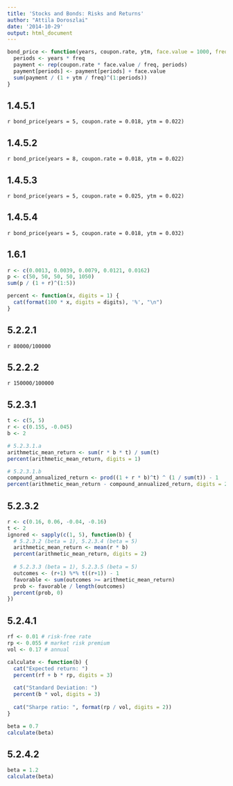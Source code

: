 ```yaml
---
title: 'Stocks and Bonds: Risks and Returns'
author: "Attila Doroszlai"
date: '2014-10-29'
output: html_document
---
```


```r
bond_price <- function(years, coupon.rate, ytm, face.value = 1000, freq = 2) {
  periods <- years * freq
  payment <- rep(coupon.rate * face.value / freq, periods)
  payment[periods] <- payment[periods] + face.value
  sum(payment / (1 + ytm / freq)^(1:periods))
}
```

## 1.4.5.1

`r bond_price(years = 5, coupon.rate = 0.018, ytm = 0.022)`

## 1.4.5.2

`r bond_price(years = 8, coupon.rate = 0.018, ytm = 0.022)`

## 1.4.5.3

`r bond_price(years = 5, coupon.rate = 0.025, ytm = 0.022)`

## 1.4.5.4

`r bond_price(years = 5, coupon.rate = 0.018, ytm = 0.032)`

## 1.6.1

```r
r <- c(0.0013, 0.0039, 0.0079, 0.0121, 0.0162)
p <- c(50, 50, 50, 50, 1050)
sum(p / (1 + r)^(1:5))
```

```r
percent <- function(x, digits = 1) {
  cat(format(100 * x, digits = digits), '%', "\n")
}
```

## 5.2.2.1

`r 80000/100000`

## 5.2.2.2

`r 150000/100000`

## 5.2.3.1

```r
t <- c(5, 5)
r <- c(0.155, -0.045)
b <- 2

# 5.2.3.1.a
arithmetic_mean_return <- sum(r * b * t) / sum(t)
percent(arithmetic_mean_return, digits = 1)

# 5.2.3.1.b
compound_annualized_return <- prod((1 + r * b)^t) ^ (1 / sum(t)) - 1
percent(arithmetic_mean_return - compound_annualized_return, digits = 2)
```

## 5.2.3.2

```r
r <- c(0.16, 0.06, -0.04, -0.16)
t <- 2
ignored <- sapply(c(1, 5), function(b) {
  # 5.2.3.2 (beta = 1), 5.2.3.4 (beta = 5)
  arithmetic_mean_return <- mean(r * b)
  percent(arithmetic_mean_return, digits = 2)
  
  # 5.2.3.3 (beta = 1), 5.2.3.5 (beta = 5)
  outcomes <- (r+1) %*% t((r+1)) - 1
  favorable <- sum(outcomes >= arithmetic_mean_return)
  prob <- favorable / length(outcomes)
  percent(prob, 0)
})
```

## 5.2.4.1

```r
rf <- 0.01 # risk-free rate
rp <- 0.055 # market risk premium
vol <- 0.17 # annual

calculate <- function(b) {
  cat("Expected return: ")
  percent(rf + b * rp, digits = 3)
  
  cat("Standard Deviation: ")
  percent(b * vol, digits = 3)
  
  cat("Sharpe ratio: ", format(rp / vol, digits = 2))
}

beta = 0.7
calculate(beta)
```

## 5.2.4.2

```r
beta = 1.2
calculate(beta)
```